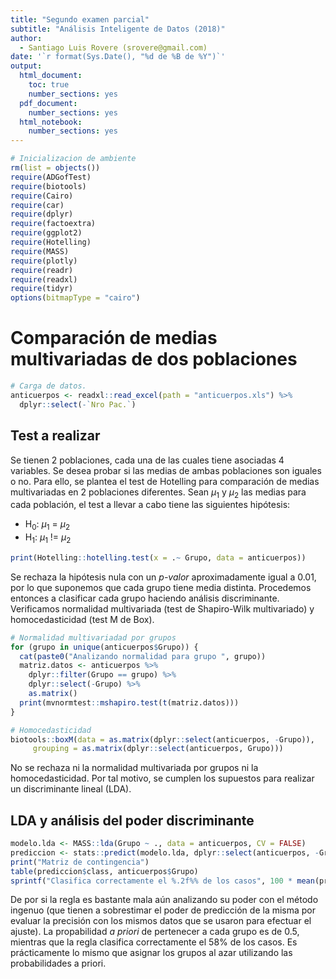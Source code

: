 ```yaml
---
title: "Segundo examen parcial"
subtitle: "Análisis Inteligente de Datos (2018)"
author:
  - Santiago Luis Rovere (srovere@gmail.com)
date: '`r format(Sys.Date(), "%d de %B de %Y")`'
output:
  html_document:
    toc: true
    number_sections: yes
  pdf_document:
    number_sections: yes
  html_notebook:
    number_sections: yes
---
```


```r
# Inicializacion de ambiente
rm(list = objects())
require(ADGofTest)
require(biotools)
require(Cairo)
require(car)
require(dplyr)
require(factoextra)
require(ggplot2)
require(Hotelling)
require(MASS)
require(plotly)
require(readr)
require(readxl)
require(tidyr)
options(bitmapType = "cairo")
```

# Comparación de medias multivariadas de dos poblaciones

```r
# Carga de datos. 
anticuerpos <- readxl::read_excel(path = "anticuerpos.xls") %>%
  dplyr::select(-`Nro Pac.`)
```

## Test a realizar

Se tienen 2 poblaciones, cada una de las cuales tiene asociadas 4 variables. Se desea probar si las medias de ambas poblaciones son iguales o no. Para ello, se plantea el test de Hotelling para comparación de medias multivariadas en 2 poblaciones diferentes. Sean $\mu$<sub>1</sub> y $\mu$<sub>2</sub> las medias para cada población, el test a llevar a cabo tiene las siguientes hipótesis:

  * H<sub>0</sub>: $\mu$<sub>1</sub> = $\mu$<sub>2</sub>
  * H<sub>1</sub>: $\mu$<sub>1</sub> != $\mu$<sub>2</sub>
  
```r
print(Hotelling::hotelling.test(x = .~ Grupo, data = anticuerpos))
```

Se rechaza la hipótesis nula con un *p-valor* aproximadamente igual a 0.01, por lo que suponemos que cada grupo tiene media distinta. Procedemos entonces a clasificar cada grupo haciendo análisis discriminante. Verificamos normalidad multivariada (test de Shapiro-Wilk multivariado) y homocedasticidad (test M de Box).

```r
# Normalidad multivariadad por grupos
for (grupo in unique(anticuerpos$Grupo)) {
  cat(paste0("Analizando normalidad para grupo ", grupo))
  matriz.datos <- anticuerpos %>%
    dplyr::filter(Grupo == grupo) %>%
    dplyr::select(-Grupo) %>%
    as.matrix()
  print(mvnormtest::mshapiro.test(t(matriz.datos)))
}

# Homocedasticidad
biotools::boxM(data = as.matrix(dplyr::select(anticuerpos, -Grupo)), 
     grouping = as.matrix(dplyr::select(anticuerpos, Grupo)))
```

No se rechaza ni la normalidad multivariada por grupos ni la homocedasticidad. Por tal motivo, se cumplen los supuestos para realizar un discriminante lineal (LDA).

## LDA y análisis del poder discriminante

```r
modelo.lda <- MASS::lda(Grupo ~ ., data = anticuerpos, CV = FALSE)
prediccion <- stats::predict(modelo.lda, dplyr::select(anticuerpos, -Grupo))
print("Matriz de contingencia")
table(prediccion$class, anticuerpos$Grupo)
sprintf("Clasifica correctamente el %.2f%% de los casos", 100 * mean(prediccion$class == anticuerpos$Grupo))
```

De por si la regla es bastante mala aún analizando su poder con el método ingenuo (que tienen a sobrestimar el poder de predicción de la misma por evaluar la precisión con los mismos datos que se usaron para efectuar el ajuste). La propabilidad *a priori* de pertenecer a cada grupo es de 0.5, mientras que la regla clasifica correctamente el 58% de los casos. Es prácticamente lo mismo que asignar los grupos al azar utilizando las probabilidades a priori.